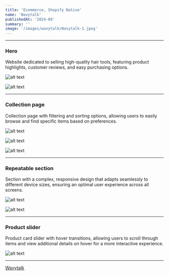 ```yaml
---
title: 'Ecommerce, Shopify Native'
name: 'Wavytalk'
publishedAt: '2024-08'
summary: ''
image: '/images/wavytalk/Wavytalk-1.jpeg'
---
```


***

### Hero

Website dedicated to selling high-quality hair tools, featuring product highlights, customer reviews, and easy purchasing options.

![alt text](/images/wavytalk/Wavytalk-1.jpeg)

![alt text](/images/wavytalk/Wavytalk-3.jpeg)

***

### Collection page

Collection page with filtering and sorting options, allowing users to easily browse and find specific items based on preferences.

![alt text](/images/wavytalk/Wavytalk-5.jpeg)

![alt text](/images/wavytalk/Wavytalk-6.jpeg)

![alt text](/images/wavytalk/Wavytalk-4.jpeg)

***

### Repeatable section

Section with a complex, responsive design that adapts seamlessly to different device sizes, ensuring an optimal user experience across all screens.

![alt text](/images/wavytalk/Wavytalk-7.jpeg)

![alt text](/images/wavytalk/Wavytalk-2.jpeg)

***

### Product slider

Product card slider with hover transitions, allowing users to scroll through items and view additional details on hover for a more interactive experience.

![alt text](/images/wavytalk/Wavytalk-8.jpeg)

***

[Wavytalk](https://wavytalk.com/)